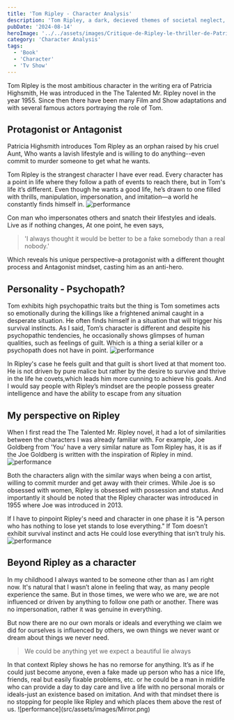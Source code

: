 ```yaml
---
title: 'Tom Ripley - Character Analysis'
description: 'Tom Ripley, a dark, decieved themes of societal neglect, tension between being good guy or bad guy'
pubDate: '2024-08-14'
heroImage: '../../assets/images/Critique-de-Ripley-le-thriller-de-Patricia-Highsmith-revient.jpg'
category: 'Character Analysis'
tags:
  - 'Book'
  - 'Character'
  - 'Tv Show'
---
```


Tom Ripley is the most ambitious character in the writing era of Patricia Highsmith, He was introduced in the The Talented Mr. Ripley novel in the year 1955. Since then there have been many Film and Show adaptations and with several famous actors portraying the role of Tom.

## Protagonist or Antagonist

Patricia Highsmith introduces Tom Ripley as an orphan raised by his cruel Aunt, Who wants a lavish lifestyle and is willing to do anything--even commit to murder someone to get what he wants.

Tom Ripley is the strangest character I have ever read. Every character has a point in life where they follow a path of events to reach there, but in Tom's life it’s different. Even though he wants a good life, he’s drawn to one filled with thrills, manipulation, impersonation, and imitation—a world he constantly finds himself in.
![performance](src/assets/images/AAAAQRVl0wHUIwmBQ-0RllImf_VXbTAphIiSEyx6JPFkvSskEUdVOQouBndvqVVDotI8vbzRGj_Q0CedxDpSzJeCPSMxLzr0lZtcK6HMf-csjuYh7cYMslSaNOQrfrpq-Hnefk8JIg8zKNkqev_IN1-6ZpGy.jpg)

Con man who impersonates others and snatch their lifestyles and ideals. Live as if nothing changes, At one point, he even says,

<blockquote
	style={{
		fontFamily: 'Open Sans, sans-serif ',
		color: '#6495ED',
		borderLeft: '4px solid #ddd',
		paddingLeft: '16px',
		margin: '1.5em 10px'
	}}
>
	'I always thought it would be better to be a fake somebody than a real nobody.'
</blockquote>
Which reveals his unique perspective–a protagonist with a different thought process and Antagonist mindset,
casting him as an anti-hero.

## Personality - Psychopath?

Tom exhibits high psychopathic traits but the thing is Tom sometimes acts so emotionally during the killings like a frightened animal caught in a desperate situation. He often finds himself in a situation that will trigger his survival instincts. As I said, Tom’s character is different and despite his psychopathic tendencies, he occasionally shows glimpses of human qualities, such as feelings of guilt. Which is a thing a serial killer or a psychopath does not have in point.
![performance](src/assets/images/Ripley_u_S1.jpg)

In Ripley's case he feels guilt and that guilt is short lived at that moment too. He is not driven by pure malice but rather by the desire to survive and thrive in the life he covets,which leads him more cunning to achieve his goals. And I would say people with Ripley’s mindset are the people possess greater intelligence and have the ability to escape from any situation

## My perspective on Ripley

When I first read the The Talented Mr. Ripley novel, it had a lot of similarities between the characters I was already familiar with. For example, Joe Goldberg from 'You' have a very similar nature as Tom Ripley has, it is as if the Joe Goldberg is written with the inspiration of Ripley in mind.
![performance](src/assets/images/9adf8a10a62364620de370d5a695c669d8-ripley-adaptations.rhorizontal.w1100.webp)

Both the characters align with the similar ways when being a con artist, willing to commit murder and get away with their crimes. While Joe is so obsessed with women, Ripley is obsessed with possession and status. And importantly it should be noted that the Ripley character was introduced in 1955 where Joe was introduced in 2013.

If I have to pinpoint Ripley's need and character in one phase it is "A person who has nothing to lose yet stands to lose everything." If Tom doesn’t exhibit survival instinct and acts He could lose everything that isn’t truly his.
![performance](src/assets/images/Ripley.webp)

## Beyond Ripley as a character

In my childhood I always wanted to be someone other than as I am right now. It's natural that I wasn’t alone in feeling that way, as many people experience the same. But in those times, we were who we are, we are not influenced or driven by anything to follow one path or another. There was no impersonation, rather it was genuine in everything.

But now there are no our own morals or ideals and everything we claim we did for ourselves is influenced by others, we own things we never want or dream about things we never need.

<blockquote
	style={{
		fontFamily: 'Open Sans, sans-serif ',
		color: '#6495ED',
		borderLeft: '4px solid #ddd',
		paddingLeft: '16px',
		margin: '1.5em 10px'
	}}
>
	We could be anything yet we expect a beautiful lie always
</blockquote>
In that context Ripley shows he has no remorse for anything. It’s as if he could just become anyone,
even a fake made up person who has a nice life, friends, real but easily fixable problems, etc. or he
could be a man in midlife who can provide a day to day care and live a life with no personal morals or
ideals-just an existence based on imitation. And with that mindset there is no stopping for people like
Ripley and which places them above the rest of us. ![performance](src/assets/images/Mirror.png)

